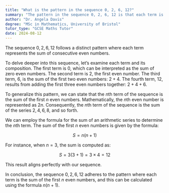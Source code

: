 ```yaml
---
title: "What is the pattern in the sequence 0, 2, 6, 12?"
summary: "The pattern in the sequence 0, 2, 6, 12 is that each term is the sum of consecutive even numbers."
author: "Dr. Angela Davis"
degree: "MSc in Mathematics, University of Bristol"
tutor_type: "GCSE Maths Tutor"
date: 2024-08-12
---
```


The sequence $0, 2, 6, 12$ follows a distinct pattern where each term represents the sum of consecutive even numbers.

To delve deeper into this sequence, let’s examine each term and its composition. The first term is $0$, which can be interpreted as the sum of zero even numbers. The second term is $2$, the first even number. The third term, $6$, is the sum of the first two even numbers: $2 + 4$. The fourth term, $12$, results from adding the first three even numbers together: $2 + 4 + 6$.

To generalize this pattern, we can state that the $n$th term of the sequence is the sum of the first $n$ even numbers. Mathematically, the $n$th even number is represented as $2n$. Consequently, the $n$th term of the sequence is the sum of the series $2, 4, 6, 8,$ and so forth.

We can employ the formula for the sum of an arithmetic series to determine the $n$th term. The sum of the first $n$ even numbers is given by the formula:

$$ S = n(n + 1) $$

For instance, when $n = 3$, the sum is computed as:

$$ S = 3(3 + 1) = 3 \times 4 = 12 $$

This result aligns perfectly with our sequence.

In conclusion, the sequence $0, 2, 6, 12$ adheres to the pattern where each term is the sum of the first $n$ even numbers, and this can be calculated using the formula $n(n + 1)$.
    